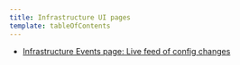 ```yaml
---
title: Infrastructure UI pages
template: tableOfContents
---
```


* [Infrastructure Events page: Live feed of config changes](/docs/infrastructure/new-relic-infrastructure/infrastructure-ui-pages/infrastructure-events-page-live-feed-every-config-change)
